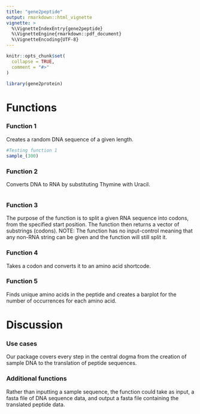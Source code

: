 ```yaml
---
title: "gene2peptide"
output: rmarkdown::html_vignette
vignette: >
  %\VignetteIndexEntry{gene2peptide}
  %\VignetteEngine{rmarkdown::pdf_document}
  %\VignetteEncoding{UTF-8}
---
```


```r
knitr::opts_chunk$set(
  collapse = TRUE,
  comment = "#>"
)
```

```r
library(gene2protein)
```

# Functions

### Function 1

Creates a random DNA sequence of a given length.

```r
#Testing function 1
sample_(300)
```

### Function 2

Converts DNA to RNA by substituting Thymine with Uracil.

```r

```

### Function 3

The purpose of the function is to split a given RNA sequence into codons, from the specified start position. The function then returns a vector of substrings (codons).
NOTE: The function has no input-control meaning that any non-RNA string can be given and the function will still split it. 

### Function 4

Takes a codon and converts it to an amino acid shortcode.

### Function 5

Finds unique amino acids in the peptide and creates a barplot for the number of occurrences for each amino acid.

# Discussion

### Use cases

Our package covers every step in the central dogma from the creation of sample DNA to the translation of peptide sequences.

### Additional functions

Rather than inputting a sample sequence, the function could take as input, a fasta file of DNA sequence data, and output a fasta file containing the translated peptide data.

